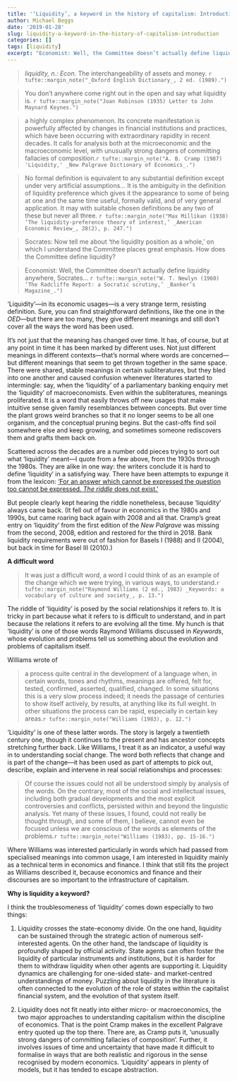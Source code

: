 ```yaml
---
title: '‘Liquidity’, a keyword in the history of capitalism: Introduction'
author: Michael Beggs
date: '2019-01-28'
slug: liquidity-a-keyword-in-the-history-of-capitalism-introduction
categories: []
tags: [liquidity]
excerpt: "Economist: Well, the Committee doesn’t actually define liquidity anywhere, Socrates…"
---
```

>_liquidity, n.: Econ._ The interchangeability of assets and money. `r tufte::margin_note("_Oxford English Dictionary_, 2 ed. (1989).")`

>You don’t anywhere come right out in the open and say what liquidity is. `r tufte::margin_note("Joan Robinson (1935) Letter to John Maynard Keynes.")`

>a highly complex phenomenon. Its concrete manifestation is powerfully affected by changes in financial institutions and practices, which have been occurring with extraordinary rapidity in recent decades. It calls for analysis both at the microeconomic and the macroeconomic level, with unusually strong dangers of committing fallacies of composition.`r tufte::margin_note("A. B. Cramp (1987) 'Liquidity,' _New Palgrave Dictionary of Economics_.")`

>No formal definition is equivalent to any substantial definition except under very artificial assumptions… It is the ambiguity in the definition of liquidity preference which gives it the appearance to some of being at one and the same time useful, formally valid, and of very general application. It may with suitable chosen definitions be any two of these but never all three. `r tufte::margin_note("Max Millikan (1938) ‘The liquidity-preference theory of interest,’ _American Economic Review_, 28(2), p. 247.")`

>Socrates: Now tell me about ‘the liquidity position as a whole,’ on which I understand the Committee places great emphasis. How does the Committee define liquidity?

>Economist: Well, the Committee doesn’t actually define liquidity anywhere, Socrates… `r tufte::margin_note("W. T. Newlyn (1960) ‘The Radcliffe Report: a Socratic scrutiny,’ _Banker’s Magazine_.")`

‘Liquidity’—in its economic usages—is a very strange term, resisting definition. Sure, you can find  straightforward definitions, like the one in the _OED_—but there are too many, they give different meanings and still don’t cover all the ways the word has been used.

It’s not just that the meaning has changed over time. It has, of course, but at any point in time it has been marked by different uses. Not just different meanings in different contexts—that’s normal where words are concerned—but different meanings that seem to get thrown together in the same space. There were shared, stable meanings in certain subliteratures, but they bled into one another and caused confusion whenever literatures started to intermingle: say, when the ‘liquidity’ of a parliamentary banking enquiry met the ‘liquidity’ of macroeconomists. Even within the subliteratures, meanings proliferated. It is a word that easily throws off new usages that make intuitive sense given family resemblances between concepts. But over time the plant grows weird branches so that it no longer seems to be all one organism, and the conceptual pruning begins. But the cast-offs find soil somewhere else and keep growing, and sometimes someone rediscovers them and grafts them back on.

Scattered across the decades are a number odd pieces trying to sort out what ‘liquidity’ meant—I quote from a few above, from the 1930s through the 1980s. They are alike in one way: the writers conclude it is hard to define ‘liquidity’ in a satisfying way. There have been attempts to expunge it from the lexicon: [‘For an answer which cannot be expressed the question too cannot be expressed. _The riddle_ does not exist.’](http://www.bazzocchi.net/wittgenstein/tractatus/eng/index.htm)

But people clearly kept hearing the riddle nonetheless, because ‘liquidity’ always came back. (It fell out of favour in economics in the 1980s and 1990s, but came roaring back again with 2008 and all that. Cramp’s great entry on ‘liquidity’ from the first edition of the _New Palgrave_ was missing from the second, 2008, edition and restored for the third in 2018. Bank liquidity requirements were out of fashion for Basels I (1988) and II (2004), but back in time for Basel III (2010).)

**A difficult word**

>It was just a difficult word, a word I could think of as an example of the change which we were trying, in various ways, to understand.`r tufte::margin_note("Raymond Williams (2 ed., 1983) _Keywords: a vocabulary of culture and society_, p. 13.")`


The riddle of ‘liquidity’ is posed by the social relationships it refers to. It is tricky in part because what it refers to is difficult to understand, and in part because the relations it refers to are evolving all the time. My hunch is that ‘liquidity’ is one of those words Raymond Williams discussed in _Keywords_, whose evolution and problems tell us something about the evolution and problems of capitalism itself.

Williams wrote of

>a process quite central in the development of a language when, in certain words, tones and rhythms, meanings are offered, felt for, tested, confirmed, asserted, qualified, changed. In some situations this is a very slow process indeed; it needs the passage of centuries to show itself actively, by results, at anything like its full weight. In other situations the process can be rapid, especially in certain key areas.`r tufte::margin_note("Williams (1983), p. 12.")`

‘Liquidity’ is one of these latter words. The story is largely a twentieth century one, though it continues to the present and has ancestor concepts stretching further back. Like Williams, I treat it as an indicator, a useful way in to understanding social change. The word both reflects that change and is part of the change—it has been used as part of attempts to pick out, describe, explain and intervene in real social relationships and processes:

>Of course the issues could not all be understood simply by analysis of the words. On the contrary, most of the social and intellectual issues, including both gradual developments and the most explicit controversies and conflicts, persisted within and beyond the linguistic analysis. Yet many of these issues, I found, could not really be thought through, and some of them, I believe, cannot even be focused unless we are conscious of the words as elements of the problems.`r tufte::margin_note("Williams (1983), pp. 15-16.")`

Where Williams was interested particularly in words which had passed from specialised meanings into common usage, I am interested in liquidity mainly as a technical term in economics and finance. I think that still fits the project as Williams described it, because economics and finance and their discourses are so important to the infrastructure of capitalism.

**Why is liquidity a keyword?**

I think the troublesomeness of ‘liquidity’ comes down especially to two things:

1. Liquidity crosses the state-economy divide. On the one hand, liquidity can be sustained through the strategic action of numerous self-interested agents. On the other hand, the landscape of liquidity is profoundly shaped by official activity. State agents can often foster the liquidity of particular instruments and institutions, but it is harder for them to withdraw liquidity when other agents are supporting it. Liquidity dynamics are challenging for one-sided state- and market-centred understandings of money. Puzzling about liquidity in the literature is often connected to the evolution of the role of states within the capitalist financial system, and the evolution of that system itself.

2. Liquidity does not fit neatly into either micro- or macroeconomics, the two major approaches to understanding capitalism within the discipline of economics. That is the point Cramp makes in the excellent Palgrave entry quoted up the top there. There are, as Cramp puts it, ‘unusually strong dangers of committing fallacies of composition’. Further, it involves issues of time and uncertainty that have made it difficult to formalise in ways that are both realistic and rigorous in the sense recognised by modern economics. ‘Liquidity’ appears in plenty of models, but it has tended to escape abstraction.